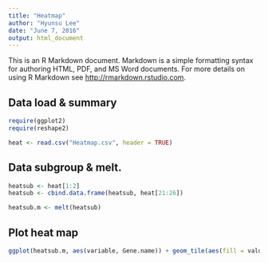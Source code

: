 ```yaml
---
title: "Heatmap"
author: "Hyunsu Lee"
date: "June 7, 2016"
output: html_document
---
```


This is an R Markdown document. Markdown is a simple formatting syntax for authoring HTML, PDF, and MS Word documents. For more details on using R Markdown see <http://rmarkdown.rstudio.com>.

## Data load & summary
```r
require(ggplot2)
require(reshape2)

heat <- read.csv("Heatmap.csv", header = TRUE)
```

## Data subgroup & melt.
```r
heatsub <- heat[1:2]
heatsub <- cbind.data.frame(heatsub, heat[21:26])

heatsub.m <- melt(heatsub)
```


## Plot heat map
```r
ggplot(heatsub.m, aes(variable, Gene.name)) + geom_tile(aes(fill = value)) + scale_fill_gradient2 (high = "#FF0000", low = "#0000FF", mid = "white")

```


